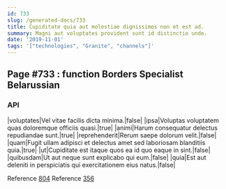 ```yaml
---
id: 733
slug: /generated-docs/733
title: Cupiditate quia aut molestiae dignissimos non et est ad.
summary: Magni aut voluptates provident sunt id distinctio unde.
date: '2019-11-01'
tags: '["technologies", "Granite", "channels"]'
---
```

## Page #733 : function Borders Specialist Belarussian
<Partial />

### API

|voluptates|Vel vitae facilis dicta minima.|false|
|ipsa|Voluptas voluptatem quas doloremque officiis quasi.|true|
|animi|Harum consequatur delectus repudiandae sunt.|true|
|reprehenderit|Rerum saepe dolorum velit.|false|
|quam|Fugit ullam adipisci et delectus amet sed laboriosam blanditiis quia.|true|
|ut|Cupiditate est itaque quos ea id quo eaque in sint.|false|
|quibusdam|Ut aut neque sunt explicabo qui eum.|false|
|quia|Est aut deleniti in perspiciatis qui exercitationem eius natus.|false|

Reference [804](/generated-docs/804)
Reference [356](/generated-docs/356)



